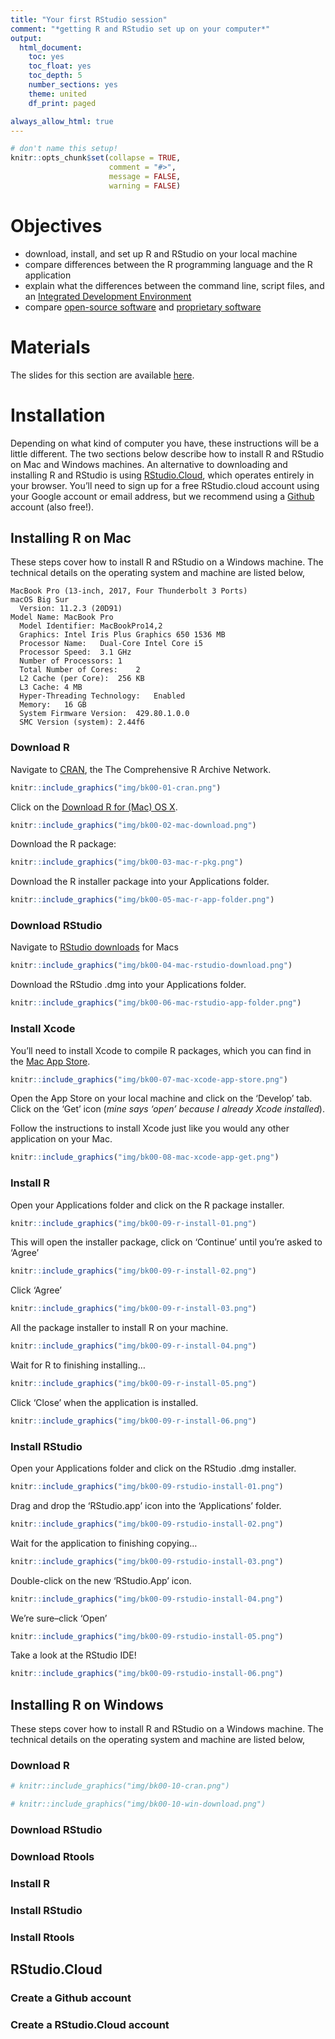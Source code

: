 ```yaml
---
title: "Your first RStudio session"
comment: "*getting R and RStudio set up on your computer*"
output:
  html_document:
    toc: yes
    toc_float: yes
    toc_depth: 5
    number_sections: yes
    theme: united
    df_print: paged

always_allow_html: true
---
```


```r
# don't name this setup!
knitr::opts_chunk$set(collapse = TRUE,
                      comment = "#>",
                      message = FALSE,
                      warning = FALSE)
```

# Objectives

- download, install, and set up R and RStudio on your local machine
- compare differences between the R programming language and the R application
- explain what the differences between the command line, script files, and an [Integrated Development Environment](https://en.wikipedia.org/wiki/Integrated_development_environment)
- compare [open-source software](https://en.wikipedia.org/wiki/Open-source_software) and [proprietary software](https://en.wikipedia.org/wiki/Proprietary_software)

# Materials

The slides for this section are available [here]().

# Installation

Depending on what kind of computer you have, these instructions will be a little different. The two sections below describe how to install R and RStudio on Mac and Windows machines. An alternative to downloading and installing R and RStudio is using [RStudio.Cloud](https://rstudio.cloud/), which operates entirely in your browser. You'll need to sign up for a free RStudio.cloud account using your Google account or email address, but we recommend using a [Github](https://github.com/) account (also free!).

## Installing R on Mac {.tabset}

These steps cover how to install R and RStudio on a Windows machine. The technical details on the operating system and machine are listed below,

```
MacBook Pro (13-inch, 2017, Four Thunderbolt 3 Ports)
macOS Big Sur
  Version: 11.2.3 (20D91)
Model Name:	MacBook Pro
  Model Identifier:	MacBookPro14,2
  Graphics: Intel Iris Plus Graphics 650 1536 MB
  Processor Name:	Dual-Core Intel Core i5
  Processor Speed:	3.1 GHz
  Number of Processors:	1
  Total Number of Cores:	2
  L2 Cache (per Core):	256 KB
  L3 Cache:	4 MB
  Hyper-Threading Technology:	Enabled
  Memory:	16 GB
  System Firmware Version:	429.80.1.0.0
  SMC Version (system):	2.44f6
```

### Download R

Navigate to [CRAN](https://cran.r-project.org/), the The Comprehensive R Archive Network.

```r
knitr::include_graphics("img/bk00-01-cran.png")
```


Click on the [Download R for (Mac) OS X](https://cran.r-project.org/).

```r
knitr::include_graphics("img/bk00-02-mac-download.png")
```

Download the R package:

```r
knitr::include_graphics("img/bk00-03-mac-r-pkg.png")
```

Download the R installer package into your Applications folder.

```r
knitr::include_graphics("img/bk00-05-mac-r-app-folder.png")
```

### Download RStudio

Navigate to [RStudio downloads](https://www.rstudio.com/products/rstudio/download/#download) for Macs

```r
knitr::include_graphics("img/bk00-04-mac-rstudio-download.png")
```

Download the RStudio .dmg into your Applications folder.

```r
knitr::include_graphics("img/bk00-06-mac-rstudio-app-folder.png")
```


### Install Xcode

You'll need to install Xcode to compile R packages, which you can find in the [Mac App Store](https://apps.apple.com/us/app/xcode/id497799835?mt=12).

```r
knitr::include_graphics("img/bk00-07-mac-xcode-app-store.png")
```

Open the App Store on your local machine and click on the 'Develop' tab. Click on the 'Get' icon (*mine says 'open' because I already Xcode installed*).

Follow the instructions to install Xcode just like you would any other application on your Mac.

```r
knitr::include_graphics("img/bk00-08-mac-xcode-app-get.png")
```


### Install R

Open your Applications folder and click on the R package installer.

```r
knitr::include_graphics("img/bk00-09-r-install-01.png")
```

This will open the installer package, click on 'Continue' until you're asked to 'Agree'

```r
knitr::include_graphics("img/bk00-09-r-install-02.png")
```

Click 'Agree'

```r
knitr::include_graphics("img/bk00-09-r-install-03.png")
```

All the package installer to install R on your machine. 

```r
knitr::include_graphics("img/bk00-09-r-install-04.png")
```

Wait for R to finishing installing...

```r
knitr::include_graphics("img/bk00-09-r-install-05.png")
```

Click 'Close' when the application is installed. 

```r
knitr::include_graphics("img/bk00-09-r-install-06.png")
```

### Install RStudio

Open your Applications folder and click on the RStudio .dmg installer.

```r
knitr::include_graphics("img/bk00-09-rstudio-install-01.png")
```

Drag and drop the 'RStudio.app' icon into the 'Applications' folder. 

```r
knitr::include_graphics("img/bk00-09-rstudio-install-02.png")
```

Wait for the application to finishing copying...

```r
knitr::include_graphics("img/bk00-09-rstudio-install-03.png")
```

Double-click on the new 'RStudio.App' icon.

```r
knitr::include_graphics("img/bk00-09-rstudio-install-04.png")
```

We're sure--click 'Open'

```r
knitr::include_graphics("img/bk00-09-rstudio-install-05.png")
```

Take a look at the RStudio IDE!

```r
knitr::include_graphics("img/bk00-09-rstudio-install-06.png")
```

## Installing R on Windows {.tabset}

These steps cover how to install R and RStudio on a Windows machine. The technical details on the operating system and machine are listed below,

### Download R

```r
# knitr::include_graphics("img/bk00-10-cran.png")
```

```r
# knitr::include_graphics("img/bk00-10-win-download.png")
```



### Download RStudio

### Download Rtools

### Install R

### Install RStudio

### Install Rtools

## RStudio.Cloud {.tabset}

### Create a Github account

### Create a RStudio.Cloud account
